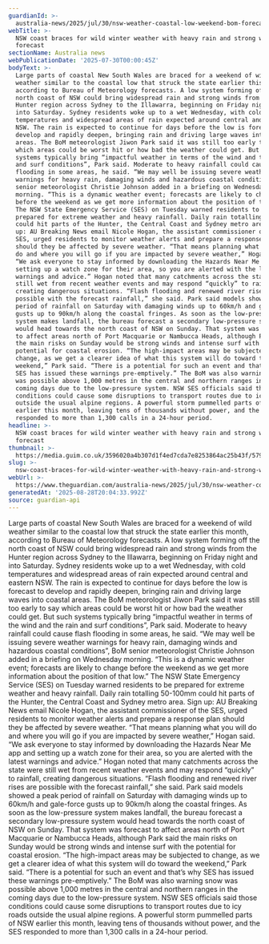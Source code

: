 ```yaml
---
guardianId: >-
  australia-news/2025/jul/30/nsw-weather-coastal-low-weekend-bom-forecast-rain-wind-alert-ses
webTitle: >-
  NSW coast braces for wild winter weather with heavy rain and strong winds
  forecast
sectionName: Australia news
webPublicationDate: '2025-07-30T00:00:45Z'
bodyText: >-
  Large parts of coastal New South Wales are braced for a weekend of wild
  weather similar to the coastal low that struck the state earlier this month,
  according to Bureau of Meteorology forecasts. A low system forming off the
  north coast of NSW could bring widespread rain and strong winds from the
  Hunter region across Sydney to the Illawarra, beginning on Friday night and
  into Saturday. Sydney residents woke up to a wet Wednesday, with cold
  temperatures and widespread areas of rain expected around central and eastern
  NSW. The rain is expected to continue for days before the low is forecast to
  develop and rapidly deepen, bringing rain and driving large waves into coastal
  areas. The BoM meteorologist Jiwon Park said it was still too early to say
  which areas could be worst hit or how bad the weather could get. But such
  systems typically bring “impactful weather in terms of the wind and the rain
  and surf conditions”, Park said. Moderate to heavy rainfall could cause flash
  flooding in some areas, he said. “We may well be issuing severe weather
  warnings for heavy rain, damaging winds and hazardous coastal conditions”, BoM
  senior meteorologist Christie Johnson added in a briefing on Wednesday
  morning. “This is a dynamic weather event; forecasts are likely to change
  before the weekend as we get more information about the position of that low.”
  The NSW State Emergency Service (SES) on Tuesday warned residents to be
  prepared for extreme weather and heavy rainfall. Daily rain totalling 50-100mm
  could hit parts of the Hunter, the Central Coast and Sydney metro area. Sign
  up: AU Breaking News email Nicole Hogan, the assistant commissioner of the
  SES, urged residents to monitor weather alerts and prepare a response plan
  should they be affected by severe weather. “That means planning what you will
  do and where you will go if you are impacted by severe weather,” Hogan said.
  “We ask everyone to stay informed by downloading the Hazards Near Me app and
  setting up a watch zone for their area, so you are alerted with the latest
  warnings and advice.” Hogan noted that many catchments across the state were
  still wet from recent weather events and may respond “quickly” to rainfall,
  creating dangerous situations. “Flash flooding and renewed river rises are
  possible with the forecast rainfall,” she said. Park said models showed a peak
  period of rainfall on Saturday with damaging winds up to 60km/h and gale-force
  gusts up to 90km/h along the coastal fringes. As soon as the low-pressure
  system makes landfall, the bureau forecast a secondary low-pressure system
  would head towards the north coast of NSW on Sunday. That system was forecast
  to affect areas north of Port Macquarie or Nambucca Heads, although Park said
  the main risks on Sunday would be strong winds and intense surf with the
  potential for coastal erosion. “The high-impact areas may be subjected to
  change, as we get a clearer idea of what this system will do toward the
  weekend,” Park said. “There is a potential for such an event and that’s why
  SES has issued these warnings pre-emptively.” The BoM was also warning snow
  was possible above 1,000 metres in the central and northern ranges in the
  coming days due to the low-pressure system. NSW SES officials said those
  conditions could cause some disruptions to transport routes due to icy roads
  outside the usual alpine regions. A powerful storm pummelled parts of NSW
  earlier this month, leaving tens of thousands without power, and the SES
  responded to more than 1,300 calls in a 24-hour period.
headline: >-
  NSW coast braces for wild winter weather with heavy rain and strong winds
  forecast
thumbnail: >-
  https://media.guim.co.uk/3596020a4b307d1f4ed7cda7e8253864ac25b43f/579_0_5792_4634/500.jpg
slug: >-
  nsw-coast-braces-for-wild-winter-weather-with-heavy-rain-and-strong-winds-forecast
webUrl: >-
  https://www.theguardian.com/australia-news/2025/jul/30/nsw-weather-coastal-low-weekend-bom-forecast-rain-wind-alert-ses
generatedAt: '2025-08-28T20:04:33.992Z'
source: guardian-api
---
```

Large parts of coastal New South Wales are braced for a weekend of wild weather similar to the coastal low that struck the state earlier this month, according to Bureau of Meteorology forecasts. A low system forming off the north coast of NSW could bring widespread rain and strong winds from the Hunter region across Sydney to the Illawarra, beginning on Friday night and into Saturday. Sydney residents woke up to a wet Wednesday, with cold temperatures and widespread areas of rain expected around central and eastern NSW. The rain is expected to continue for days before the low is forecast to develop and rapidly deepen, bringing rain and driving large waves into coastal areas. The BoM meteorologist Jiwon Park said it was still too early to say which areas could be worst hit or how bad the weather could get. But such systems typically bring “impactful weather in terms of the wind and the rain and surf conditions”, Park said. Moderate to heavy rainfall could cause flash flooding in some areas, he said. “We may well be issuing severe weather warnings for heavy rain, damaging winds and hazardous coastal conditions”, BoM senior meteorologist Christie Johnson added in a briefing on Wednesday morning. “This is a dynamic weather event; forecasts are likely to change before the weekend as we get more information about the position of that low.” The NSW State Emergency Service (SES) on Tuesday warned residents to be prepared for extreme weather and heavy rainfall. Daily rain totalling 50-100mm could hit parts of the Hunter, the Central Coast and Sydney metro area. Sign up: AU Breaking News email Nicole Hogan, the assistant commissioner of the SES, urged residents to monitor weather alerts and prepare a response plan should they be affected by severe weather. “That means planning what you will do and where you will go if you are impacted by severe weather,” Hogan said. “We ask everyone to stay informed by downloading the Hazards Near Me app and setting up a watch zone for their area, so you are alerted with the latest warnings and advice.” Hogan noted that many catchments across the state were still wet from recent weather events and may respond “quickly” to rainfall, creating dangerous situations. “Flash flooding and renewed river rises are possible with the forecast rainfall,” she said. Park said models showed a peak period of rainfall on Saturday with damaging winds up to 60km/h and gale-force gusts up to 90km/h along the coastal fringes. As soon as the low-pressure system makes landfall, the bureau forecast a secondary low-pressure system would head towards the north coast of NSW on Sunday. That system was forecast to affect areas north of Port Macquarie or Nambucca Heads, although Park said the main risks on Sunday would be strong winds and intense surf with the potential for coastal erosion. “The high-impact areas may be subjected to change, as we get a clearer idea of what this system will do toward the weekend,” Park said. “There is a potential for such an event and that’s why SES has issued these warnings pre-emptively.” The BoM was also warning snow was possible above 1,000 metres in the central and northern ranges in the coming days due to the low-pressure system. NSW SES officials said those conditions could cause some disruptions to transport routes due to icy roads outside the usual alpine regions. A powerful storm pummelled parts of NSW earlier this month, leaving tens of thousands without power, and the SES responded to more than 1,300 calls in a 24-hour period.
